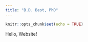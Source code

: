 ```yaml
---
title: "B.D. Best, PhD"
---
```


```r
knitr::opts_chunk$set(echo = TRUE)
```

Hello, Website!
